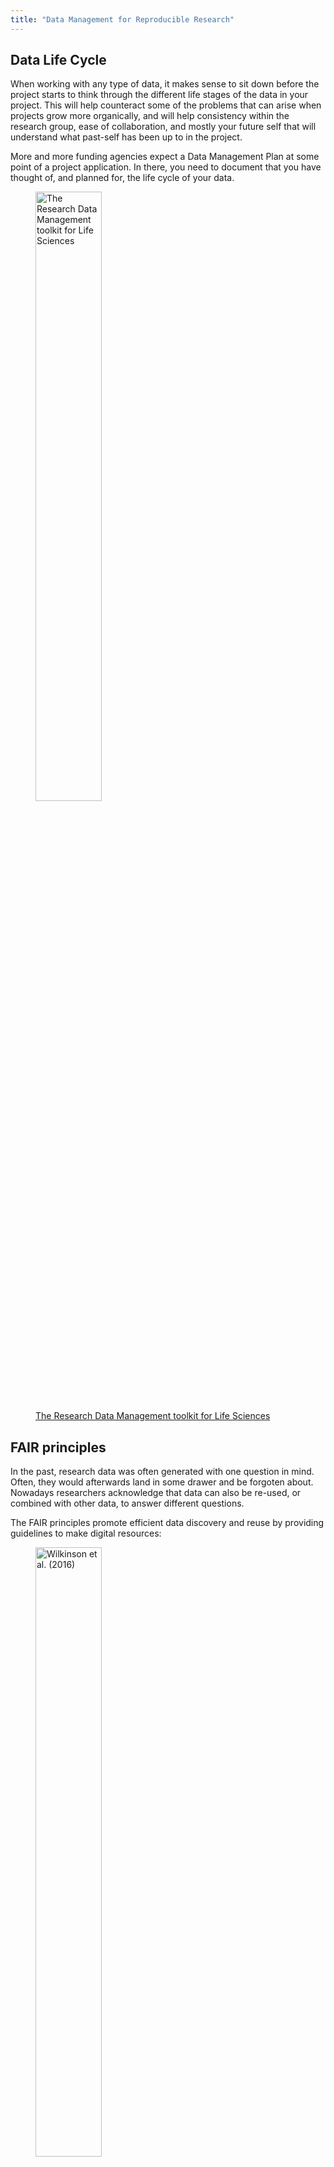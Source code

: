 ```yaml
---
title: "Data Management for Reproducible Research"
---
```


## Data Life Cycle

When working with any type of data, it makes sense to sit down before the project starts to think through the different life stages of the data in your project. This will help counteract some of the problems that can arise when projects grow more organically, and will help consistency within the research group, ease of collaboration, and mostly your future self that will understand what past-self has been up to in the project. 

::: {.callout-note}

More and more funding agencies expect a Data Management Plan at some point of a project application. In there, you need to document that you have thought of, and planned for, the life cycle of your data. 

:::


![[The Research Data Management toolkit for Life Sciences](https://rdmkit.elixir-europe.org/)](figures/data_management/Data_life_cycle.png){.class width=50%}


## FAIR principles

In the past, research data was often generated with one question in mind. Often, they would afterwards land in some drawer and be forgoten about. Nowadays researchers acknowledge that data can also be re-used, or combined with other data, to answer different questions. 

The FAIR principles promote efficient data discovery and reuse by providing guidelines to make digital resources:

![[Wilkinson et al. (2016)](https://www.tpximpact.com/knowledge-hub/insights/fair-data-guide/
)](figures/data_management/fair-data-principles.webp){.class width=50%}

FAIR principles, in turn, rely on **good data management practices** in all phases of research:

- Research documentation
- Data organisation
- Information security
- Ethics and legislation

## Reproducible research

Lucky for us, once we implement good data management practices, we will also increase the reproducibility of our analyses. Extensive documentation will increase faith in the outcome of analyses, and will help people (again, future-you) understand what has been done. 

Last, but not least, reproducible research practices make project hand-overs smoother, when the next person already understands the structure of the project, and can rely on good documentation.


## What data do we work with?

> Bioinformatics is an interdisciplinary field of science that develops methods and software tools for understanding biological data, especially when the data sets are large and complex.
([Wikipedia](https://en.wikipedia.org/wiki/Bioinformatics))

This data can come from a variety of different biological processes:

![source: Lizel Potgieter](figures/data_management/bioinformatics_dogma.png){.class width=70%}



Early on, sequencing data was not readily available, but due to [decreasing costs](https://www.genome.gov/about-genomics/fact-sheets/Sequencing-Human-Genome-cost) and [increased computational power](https://en.wikipedia.org/wiki/Moore%27s_law) biological data is now being produced in ever increasing quantities:

![[Growth of the Sequence Read Archive, SRA, from 2012 to 2021](https://academic.oup.com/nar/article/50/D1/D387/6438001)](figures/data_management/SRA_available_data.jpg){.class width=70%}


At the same time, new technologies are being developed, and new tools that might or might not be maintained or benchmarked against existing tools. It's the wild west out there!

![Overview of modern sequencing technologies and where they apply to biological processes](figures/data_management/technologies.png){.class width=70%}

## Ways to work on data

> The solution is to approach bioinformatics as a bioinformatician does: try stuff, and
assess the results. In this way, bioinformatics is just about having the skills to experiment with data using a computer and understanding your results. 
[source: Vince Buffalo](https://womengovtcollegevisakha.ac.in/departments/Bioinformatics%20Data%20Skills%20Reproducible%20and%20Robust%20Research%20with%20Open%20Source%20Tools%20by%20Vince%20Buffalo.pdf)


This is a traditional way to work with bioinformatics data, and can still have its merits. However, in this course we would like to introduce you to a more structured way to make sense of your data. 

Let's have a look at how a beginning PhD student might approach their data: 

- They might analyse their data, and get some results. 
- After talking with their supervisor they might get a few other samples from a collaborator, or need to drop them from the analyses due to quality concerns. 
- They run the analyses again and get a different set of results. 
- There might be a few iterations of this process, and then the reviewers require some additional analyses...

In the "end" we have something like this: 

![Which one of these is the latest version?](figures/data_management/data_chaos.png){.class width=20%}

::: {.callout-tip title="Best practices file organization"}
- There is a folder for the raw data, which **does not get altered**.
- Code is **kept separate** from data.
- Use a **version control** system (at least for code) – e.g. git.
- There should be a **README** in every directory, describing the purpose of the directory and its contents.
- Use **file naming** schemes that makes it easy to find files and understand what they are (for humans and machines) and document them.
- Use **non-proprietary formats** – .csv rather than .xlsx
:::

## Literate programming

Our hypothetical PhD student, even if taking into account the best practice tips from above, is still likely to run the same analyses over and over whenever the input data changes. Sometimes, this might be months, or even years, after the original analysis was performed. 

Luckily for our student, they can save their code snippets (with intuitive file names) and re-use the code from back then. This is often done with R-scripts, but can just as well be applied to bash scripts, python scripts etc.

::: {.callout-tip title="Write Code for Humans, Write Data for Computers"}
> Code should be readable, broken down into small contained components (modular),
and reusable (so you’re not rewriting code to do the same tasks over and over again).
These practices are crucial in the software world, and should be applied in your bio‐
informatics work as well.

> In contrast to code, data should be formatted in a way that facilitates computer read‐
ability. All too often, we as humans record data in a way that maximizes its readability
to us, but takes a considerable amount of cleaning and tidying before it can be pro‐
cessed by a computer. The more data (and metadata) that is computer readable, the
more we can leverage our computers to work with this data.

[Vince Buffalo](https://womengovtcollegevisakha.ac.in/departments/Bioinformatics%20Data%20Skills%20Reproducible%20and%20Robust%20Research%20with%20Open%20Source%20Tools%20by%20Vince%20Buffalo.pdf)
:::

In the past years, the development went even further and one can even combine code and documentation in the same document. The code is wrapped in so called `chunks`, that are executable from within the document. 

These **notebooks** come in different flavors, for example `jupyter notebooks`and `marimo` for Python applications, `Rmarkdown` for R code. Its successor, `quarto` can be used to integrate a variety of coding languanges. In this course, we will introduce you to `quarto`.

::: {.callout-tip title="Make Figures and Statistics the Results of Scripts"}
> Writing scripts to produce images and tables may seem like a more time-consuming
process than generating these interactively in Excel or R. However, if you’ve ever had
to regenerate multiple figures by hand after changing an earlier step, you know the
merit of this approach. Scripts that generate tables and images can easily be rerun,
save you time, and lead your research to be more reproducible. 

[Vince Buffalo](https://womengovtcollegevisakha.ac.in/departments/Bioinformatics%20Data%20Skills%20Reproducible%20and%20Robust%20Research%20with%20Open%20Source%20Tools%20by%20Vince%20Buffalo.pdf)
:::

## Hands-on: quarto

With this, we can turn to the [quarto hands-on training](Day3Session2_quarto.qmd) to learn more about `quarto` and its capabilities. 


## Version control

Now that our student has reproducible documents, with reasonable names, that can execute their analyses reliably over and over again, what happens if they modify their analyses? Will they end up again with different result files and their project sink down in chaos?

No, because there is **version control**, the practice of tracking and managing changes to files. 

Version control can be used on the local system, where both the version database and the checked out file - the one that is actively being worked on - are on the local computer. Good, but the local computer can be corrupted and then the data is compromised.

![[Local version control](https://git-scm.com/book/en/v2/Getting-Started-About-Version-Control)](figures/data_management/Local_version_control_diagram.png){.class width=50%}

Version control can also be centralized, where the version database is on a central server, and the active file can be checked out from several different computers. This is useful when working from different systems, or when working with collaborators. However, when the central servers is compromised the historical version are lost. 

![[Centralized version control](https://git-scm.com/book/en/v2/Getting-Started-About-Version-Control)](figures/data_management/Centralized_version_control.png){.class width=50%}

At last, version control can be fully distributed, with all versions of the file being on the server and different computers. Each computer checks out the file from its own version database to work on them. The databases are then synchronized between the different computers and the server. One such distributed version control system is `git`. It can handle everything from small to very large projects and is simple to use. `GitHub`is a code hosting platform for version control and collaboration, built on git.

![[Distributed version control](https://git-scm.com/book/en/v2/Getting-Started-About-Version-Control)](figures/data_management/git_distributed_version_control.png){.class width=50%}

Distributed version control **facilitates collaboration** with others. Software like `git` automatically tracks differences in files, and flags conflicts between versions. 

Additionally, GitHub, the code hosting platform based on git that we are using in this course, can be used to **maintain uniformity** within a working group. The group can develop their own project template that people can use and populate for their own projects.

## Hands-on: git and github

We have prepared a hands-on training for [git and GitHub](Day3Session3_github.qmd) for you. 

## Environment managers

Using git, our PhD student can now share their reproducible code with their colloaborators, or between systems. They can rest assured that the different versions of the notebook are tracked and can be checked out when necessary. But what about the bioinformatic tools? 

Different computers can run on different operating systems, or can have different versions of databases installed. This can lead to conflicts between tools, or software versions and can impact code usability, or reproducibility. 

Fortunately, smart people have developed environment managers such as `conda`, `bioconda`, or `pixi`. These tools **find and install packages**, so that the same package versions are being run between different computers. However, the code might still give different results on different operating systems.

## Hands-on: managing environments with pixi

Here is a link to our [introduction to pixi](Day1Session3_pixi.qmd).

## Containers in bioinformatics

But what if our PhD student needs to run their code on different operating systems? 

They can use containers, that contain everything needed to run the application, even the operating system. Containers are being exchanged as container images, which makes them lightweight. Containers do not change over time, so the results will be the same today and in a few years. Everyone gets the same container that works in the same way.

## Hands-on: containers

Here is our tutorial on where to get container images, and how to use - and even build your own - [containers](Day2Session1_containers.qmd).


## Workflow manager - Nextflow

Now our PhD student can use containers, or environments, to provide a uniform environment for their version controlled, wonderfully documented and reproducible code. Fantastic! But they still have to deploy, or at least monitor, their scripts manually. 

Fortunately there are workflow managers that can integrate all of the above, submit your jobs for you, and even monitor and re-submit scripts after failure. They will automatically submit jobs for you, decreasing downtime and increasing efficiency.

::: {.callout-tip title="Let Your Computer Do the Work For You"}
> Humans doing rote activities tend to make many mistakes. One of the easiest ways to
make your work more robust is to have your computer do as much of this rote work
as possible. This approach of automating tasks is more robust because it decreases the
odds you’ll make a trivial mistake such as accidentally omitting a file or naming out‐
put incorrectly.

[Vince Buffalo](https://womengovtcollegevisakha.ac.in/departments/Bioinformatics%20Data%20Skills%20Reproducible%20and%20Robust%20Research%20with%20Open%20Source%20Tools%20by%20Vince%20Buffalo.pdf)
:::

## Hands-on: Nextflow

Follow this [link](Day1Session1_nfcore.qmd) for a more detailed introduction to nextflow. 



